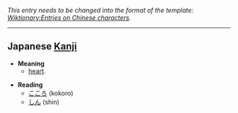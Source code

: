''This entry needs to be changed into the format of the template: [[Wiktionary:Entries on Chinese characters]].''

----

==Japanese [[Kanji]]==

*'''Meaning'''
**[[heart]].

*'''Reading'''
**[[こころ]] (kokoro)
**[[しん]] (shin)